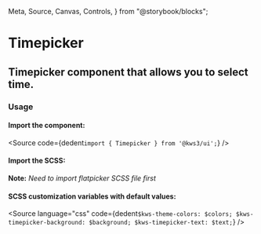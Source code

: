   Meta,
  Source,
  Canvas,
  Controls,
} from "@storybook/blocks";

<Version />

# Timepicker
## Timepicker component that allows you to select time.

<Meta of={Stories} />
<Canvas />
<Controls />

### Usage

#### Import the component:

<Source
  code={dedent`import { Timepicker } from '@kws3/ui';`}
/>

#### Import the SCSS:

<div className="notification is-warning">
  <strong>Note:</strong> <em>Need to import flatpicker SCSS file first</em>
</div>
<Source
  code={dedent`
    @import 'flatpickr/dist/flatpickr';
    @import '@kws3/ui/styles/Timepicker.scss';`}
/>

#### SCSS customization variables with default values:

<Source
  language="css"
  code={dedent`
      $kws-theme-colors: $colors;
      $kws-timepicker-background: $background;
      $kws-timepicker-text: $text;
    `}
/>
